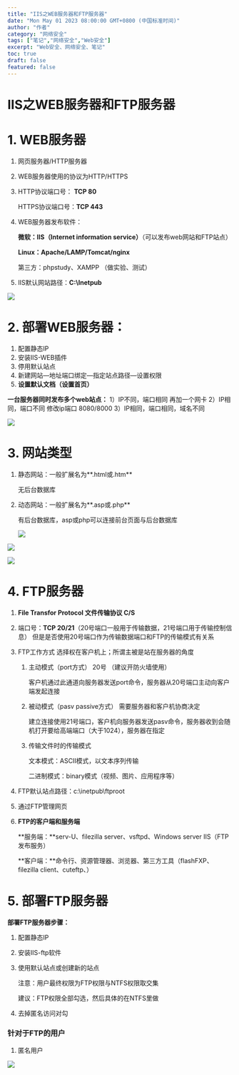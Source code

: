 ```yaml
---
title: "IIS之WEB服务器和FTP服务器"
date: "Mon May 01 2023 08:00:00 GMT+0800 (中国标准时间)"
author: "作者"
category: "网络安全"
tags: ["笔记","网络安全","Web安全"]
excerpt: "Web安全、网络安全、笔记"
toc: true
draft: false
featured: false
---
```



# IIS之WEB服务器和FTP服务器

# 1. WEB服务器

1. 网页服务器/HTTP服务器
2. WEB服务器使用的协议为HTTP/HTTPS
3. HTTP协议端口号：  **TCP 80**
   
    HTTPS协议端口号：**TCP 443**
    
4. WEB服务器发布软件：
   
    **微软：IIS（Internet information service）**（可以发布web网站和FTP站点）
    
    **Linux：Apache/LAMP/Tomcat/nginx**
    
    第三方：phpstudy、XAMPP （做实验、测试）
    
5. IIS默认网站路径：**C:\Inetpub**

![](https://cdn.jsdelivr.net/gh/yy0691/img-bed@main/Net_Safe_Notion/Untitled%2061.png)

# 2. 部署WEB服务器：

1. 配置静态IP
2. 安装IIS-WEB插件
3. 停用默认站点
4. 新建网站—地址端口绑定—指定站点路径—设置权限
5. **设置默认文档（设置首页）**

**一台服务器同时发布多个web站点：**
1）IP不同，端口相同           再加一个网卡
2）IP相同，端口不同           修改ip端口 8080/8000
3）IP相同，端口相同，域名不同

![](https://cdn.jsdelivr.net/gh/yy0691/img-bed@main/Net_Safe_Notion/Untitled%2062.png)

# 3. 网站类型

1. 静态网站：一般扩展名为**.html或.htm**
   
    无后台数据库
    
2. 动态网站：一般扩展名为**.asp或.php**
   
    有后台数据库，asp或php可以连接前台页面与后台数据库
    
    ![](https://cdn.jsdelivr.net/gh/yy0691/img-bed@main/Net_Safe_Notion/Untitled%2063.png)
    

![](https://cdn.jsdelivr.net/gh/yy0691/img-bed@main/Net_Safe_Notion/Untitled%2064.png)

![](https://cdn.jsdelivr.net/gh/yy0691/img-bed@main/Net_Safe_Notion/Untitled%2065.png)

# 4. FTP服务器

1. **File Transfor Protocol  文件传输协议         C/S**
2. 端口号：**TCP 20/21**（20号端口一般用于传输数据，21号端口用于传输控制信息） 但是是否使用20号端口作为传输数据端口和FTP的传输模式有关系
3. FTP工作方式            选择权在客户机上；所谓主被是站在服务器的角度
    1. 主动模式（port方式）    20号  （建议开防火墙使用）
       
        客户机通过此通道向服务器发送port命令，服务器从20号端口主动向客户端发起连接
        
    2. 被动模式（pasv passive方式）     需要服务器和客户机协商决定
       
        建立连接使用21号端口，客户机向服务器发送pasv命令，服务器收到会随机打开要给高端端口（大于1024），服务器在指定
        
    3. 传输文件时的传输模式
       
        文本模式：ASCII模式，以文本序列传输
        
        二进制模式：binary模式（视频、图片、应用程序等）
    
4. FTP默认站点路径：c:\inetpub\ftproot
5. 通过FTP管理网页
6. **FTP的客户端和服务端**
   
    **服务端：**serv-U、filezilla server、vsftpd、Windows server IIS（FTP发布服务）
    
    **客户端：**命令行、资源管理器、浏览器、第三方工具（flashFXP、filezilla client、cuteftp、）
    

# 5. 部署FTP服务器

**部署FTP服务器步骤：**

1. 配置静态IP
2. 安装IIS-ftp软件
3. 使用默认站点或创建新的站点
   
    注意：用户最终权限为FTP权限与NTFS权限取交集
    
    建议：FTP权限全部勾选，然后具体的在NTFS里做
    
4. 去掉匿名访问对勾 

### 针对于FTP的用户

1. 匿名用户

![](https://cdn.jsdelivr.net/gh/yy0691/img-bed@main/Net_Safe_Notion/Untitled%2066.png)